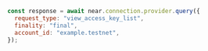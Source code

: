 ```js
const response = await near.connection.provider.query({
  request_type: "view_access_key_list",
  finality: "final",
  account_id: "example.testnet",
});
```
